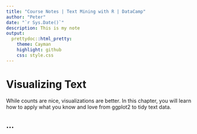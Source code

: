 ```yaml
---
title: "Course Notes | Text Mining with R | DataCamp"
author: "Peter"
date: "`r Sys.Date()`"
description: This is my note
output:
  prettydoc::html_pretty:
    theme: Cayman
    highlight: github
    css: style.css
---
```


# Visualizing Text

While counts are nice, visualizations are better. In this chapter, you will learn how to apply what you know and love from ggplot2 to tidy text data.

## ...